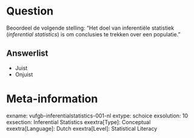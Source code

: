 Question
========

Beoordeel de volgende stelling: "Het doel van inferentiële statistiek (*inferential statistics*) is om conclusies te trekken over een populatie."

Answerlist
----------
* Juist
* Onjuist

Meta-information
================
exname: vufgb-inferentialstatistics-001-nl
extype: schoice
exsolution: 10
exsection: Inferential Statistics
exextra[Type]: Conceptual
exextra[Language]: Dutch
exextra[Level]: Statistical Literacy
